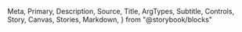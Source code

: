   Meta,
  Primary,
  Description,
  Source,
  Title,
  ArgTypes,
  Subtitle,
  Controls,
  Story,
  Canvas,
  Stories,
  Markdown,
} from "@storybook/blocks"

<Meta of={Tabs} />
<Title />
<Description of={Tabs} />

```tsx
import { Tabs, TabsContent, TabsList, TabsTrigger } from "@einride/ui"
```

## Basic

<Description of={Tabs.Basic} />
<Canvas of={Tabs.Basic} />
<Controls of={Tabs.Basic} />
